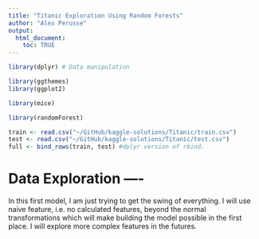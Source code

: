 ```yaml
---
title: "Titanic Exploration Using Random Forests"
author: "Alex Perusse"
output:
  html_document:
    toc: TRUE
---
```


```r
library(dplyr) # Data manipulation

library(ggthemes)
library(ggplot2)

library(mice)

library(randomForest)
```

```r

train <- read.csv("~/GitHub/kaggle-solutions/Titanic/train.csv")
test <- read.csv("~/GitHub/kaggle-solutions/Titanic/test.csv")
full <- bind_rows(train, test) #dplyr version of rbind.  
```

# Data Exploration ----
In this first model, I am just trying to get the swing of everything.  I will use naive feature, i.e. no calculated features, beyond the normal transformations which will make building the model possible in the first place.  I will explore more complex features in the futures.


